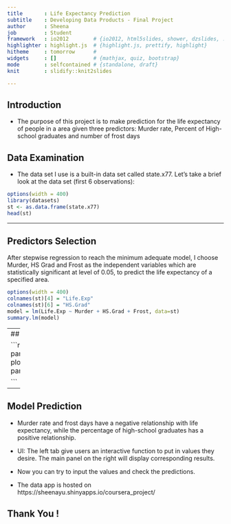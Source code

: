 ```yaml
---
title       : Life Expectancy Prediction
subtitle    : Developing Data Products - Final Project
author      : Sheena
job         : Student
framework   : io2012        # {io2012, html5slides, shower, dzslides, ...}
highlighter : highlight.js  # {highlight.js, prettify, highlight}
hitheme     : tomorrow      # 
widgets     : []            # {mathjax, quiz, bootstrap}
mode        : selfcontained # {standalone, draft}
knit        : slidify::knit2slides

---
```

## Introduction
* The purpose of this project is to make prediction for the life expectancy of people in a area given three predictors:
  Murder rate, Percent of High-school graduates and number of frost days


## Data Examination

* The data set I use is a built-in data set called state.x77. Let's take a brief look at the data set (first 6 observations):
```R
options(width = 400)
library(datasets)
st <- as.data.frame(state.x77)
head(st)

```

--- 

## Predictors Selection
After stepwise regression to reach the minimum adequate model, I choose Murder, HS Grad and Frost as the independent variables which are statistically significant at level of 0.05, to predict the life expectancy of a specified area.
```R
options(width = 400)
colnames(st)[4] = "Life.Exp"        
colnames(st)[6] = "HS.Grad"
model = lm(Life.Exp ~ Murder + HS.Grad + Frost, data=st)
summary.lm(model)
```

---
## Plot Fit

```r
par(mfrow=c(2,2))                    
plot(model)
par(mfrow=c(1,1)) 

```



---
## Model Prediction
* Murder rate and frost days have a negative relationship with life expectancy, while the percentage of high-school graduates has a positive relationship.


* UI: The left tab give users an interactive function to put in values they desire. The main panel on the right will display corresponding results.

* Now you can try to input the values and check the predictions. 

* The data app is hosted on https://sheenayu.shinyapps.io/coursera_project/

## Thank You !





